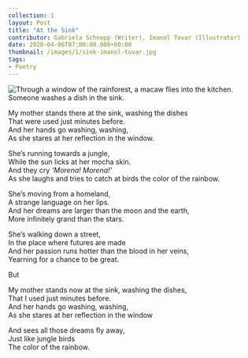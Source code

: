 ---
collection: 1
layout: Post
title: "At the Sink"
contributor: Gabriela Schnepp (Writer), Imanol Tovar (Illustrator)
date: 2020-04-06T07:00:00.000+00:00
thumbnail: /images/1/sink-imanol-tovar.jpg
tags: 
- Poetry
---
<img src="/images/1/sink-imanol-tovar.jpg" 
    alt="Through a window of the rainforest, a macaw flies into the kitchen. Someone washes a dish in the sink."
    class="w650" />

My mother stands there at the sink, washing the dishes<br />That were used just minutes before.<br />And her hands go washing, washing,<br />As she stares at her reflection in the window.

She’s running towards a jungle,<br />While the sun licks at her mocha skin.<br />And they cry _‘Morena! Morena!’_<br />As she laughs and tries to catch at birds the color of the rainbow.

She’s moving from a homeland,<br />A strange language on her lips.<br />And her dreams are larger than the moon and the earth,<br />More infinitely grand than the stars.

She’s walking down a street,<br />In the place where futures are made<br />And her passion runs hotter than the blood in her veins,<br />Yearning for a chance to be great.

But

My mother stands now at the sink, washing the dishes,<br />That I used just minutes before.<br />And her hands go washing, washing,<br />As she stares at her reflection in the window

And sees all those dreams fly away,<br />Just like jungle birds<br />The color of the rainbow.